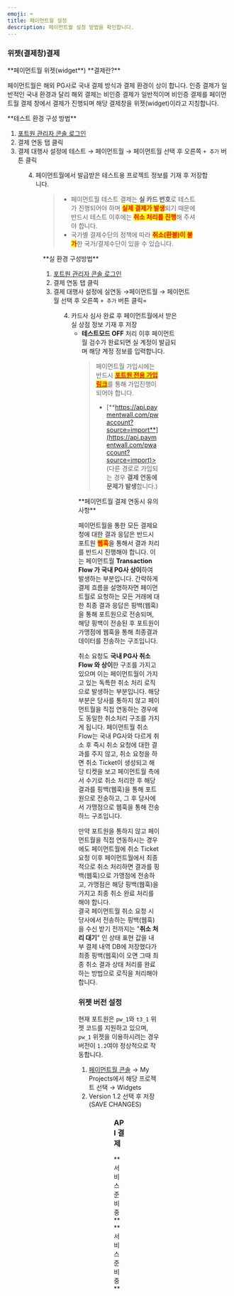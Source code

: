 ```yaml
---
emoji: ⌨
title: 페이먼트월 설정
description: 페이먼트월 설정 방법을 확인합니다.
---
```





### 위젯(결제창)결제

<Hint style="info">
**페이먼트월 위젯(widget**) **결제란?**

페이먼트월은 해외 PG사로 국내 결제 방식과 결제 환경이 상이 합니다.
인증 결제가 일반적인 국내 환경과 달리 해외 결제는 비인증 결제가 일반적이며 비인증 결제를 페이먼트월 결제 창에서 결제가 진행되며 해당 결제창을 위젯(widget)이라고 지칭합니다.

</Hint>

<Tabs>
<Tab title="테스트 결제">
**테스트 환경 구성 방법**

1. [포트원 관리자 콘솔 로그인](https://admin.portone.io/integration)
2. 결제 연동 탭 클릭
3. 결제 대행사 설정에 테스트 → 페이먼트월 → 페이먼트월 선택 후 오른쪽 `+ 추가` 버튼 클릭

<Figure src={image1} caption="테스트 환경 설정 예시" />

4. 페이먼트월에서 발급받은 테스트용 프로젝트 정보를 기재 후 저장합니다.

<Figure src={image2} caption="테스트 환경 상세 설정 예시" />

> - 페이먼트월 테스트 결제는 **실 카드 번호**로 테스트가 진행되어야 하며 <mark style="color:red;">**실제 결제가 발생**</mark>되기 때문에 반드시 테스트 이후에는 <mark style="color:red;">**취소 처리를 진행**</mark>해 주셔야 합니다.
> - 국가별 결제수단의 정책에 따라 <mark style="color:red;">**취소(환불)이 불가**</mark>한 국가/결제수단이 있을 수 있습니다.

</Tab>

<Tab title="실 결제">
**실 환경 구성방법**

1. [포트원 관리자 콘솔 로그인](https://admin.portone.io/integration)
2. 결제 연동 탭 클릭
3. 결제 대행사 설정에 실연동 →페이먼트월 → 페이먼트월 선택 후 오른쪽 `+ 추가` 버튼 클릭=

<Figure src={image3} caption="실 환경 설정 예시" />

4. 카드사 심사 완료 후 페이먼트월에서 받은 실 상점 정보 기재 후 저장
   - **테스트모드 OFF** 처리 이후 페이먼트월 검수가 완료되면 실 계정이 발급되며 해당 계정 정보를 입력합니다.

<Figure src={image4} caption="실 환경 상세 설정 예시" />

> 페이먼트월 가입시에는 반드시 [<mark style="color:red;">**포트원 전용 가입링크**</mark>](https://api.paymentwall.com/pwaccount?source=import)를 통해 가입진행이 되어야 합니다.
>
> - [**https://api.paymentwall.com/pwaccount?source=import**](https://api.paymentwall.com/pwaccount?source=import)> (다른 경로로 가입되는 경우 **결제 연동에 문제가 발생**합니다.)

</Tab>
</Tabs>

<Hint style="info">
**페이먼트월 결제 연동시 유의사항**

페이먼트월을 통한 모든 결제요청에 대한 결과 응답은 반드시 포트원 <mark style="color:red;">**웹훅**</mark>을 통해서 결과 처리를 반드시 진행해야 합니다.
이는 페이먼트월 **Transaction Flow 가 국내 PG사 상이**하여 발생하는 부분입니다.
간략하게 결제 흐름을 설명하자면 페이먼트월로 요청하는 모든 거래에 대한 최종 결과 응답은 핑백(웹훅)을 통해 포트원으로 전송되며, 해당 핑백이 전송된 후 포트원이 가맹점에 웹훅을 통해 최종결과 데이터를 전송하는 구조입니다.

취소 요청도 **국내 PG사 취소Flow 와 상이**한 구조를 가지고 있으며 이는 페이먼트월이 가지고 있는 독특한 취소 처리 로직으로 발생하는 부분입니다.
해당 부분은 당사를 통하지 않고 페이먼트월을 직접 연동하는 경우에도 동일한 취소처리 구조를 가지게 됩니다.
페이먼트월 취소 Flow는 국내 PG사와 다르게 취소 후 즉시 취소 요청에 대한 결과를 주지 않고, 취소 요청을 하면 취소 Ticket이 생성되고 해당 티켓을 보고 페이먼트월 측에서 수기로 취소 처리한 후 해당 결과를 핑백(웹훅)을 통해 포트원으로 전송하고, 그 후 당사에서 가맹점으로 웹훅을 통해 전송하느 구조입니다.

만약 포트원을 통하지 않고 페이먼트월을 직접 연동하시는 경우에도 페이먼트월에 취소 Ticket 요청 이후 페이먼트월에서 최종적으로 취소 처리하면 결과를 핑백(웹훅)으로 가맹점에 전송하고, 가맹점은 해당 핑백(웹훅)을 가지고 최종 취소 완료 처리를 해야 합니다.\
결국 페이먼트월 취소 요청 시 당사에서 전송하는 핑백(웹훅)을 수신 받기 전까지는 "**취소 처리 대기**" 인 상태 표현 값을 내부 결제 내역 DB에 저장했다가 최종 핑백(웹훅)이 오면 그때 최종 취소 결과 상태 처리를 완료하는 방법으로 로직을 처리해야 합니다.

</Hint>

### 위젯 버전 설정

현재 포트원은 `pw_1`와 `t3_1` 위젯 코드를 지원하고 있으며, `pw_1` 위젯을 이용하시려는 경우 버전이 `1.2`여야 정상적으로 작동합니다.

1. [페이먼트월 콘솔](https://api.paymentwall.com/developers/applications) → My Projects에서 해당 프로젝트 선택 → Widgets
2. Version 1.2 선택 후 저장(SAVE CHANGES)

<Figure src={image5} caption="My Projects → 프로젝트 선택 → Widgets 선택" />

<Figure src={image6} caption="좌측 상단 Version에서 1.2 선택 → SAVE CHANGES" />

### API 결제

<Tabs>
<Tab title="키인결제">
**서비스 준비중**

</Tab>

<Tab title="정기결제">
**서비스 준비중**

</Tab>
</Tabs>
